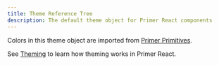 ```yaml
---
title: Theme Reference Tree
description: The default theme object for Primer React components
---
```



Colors in this theme object are imported from [Primer Primitives](https://primer.style/primitives/colors).

<ThemeReferenceTree themeData={theme} />

<Note>

See [Theming](/theming) to learn how theming works in Primer React.

</Note>
